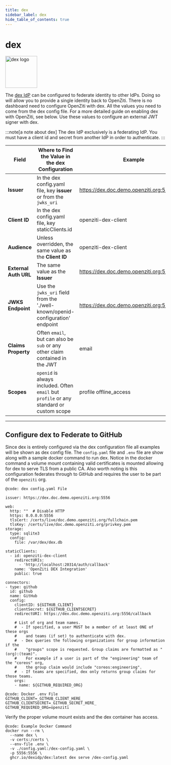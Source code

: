 ```yaml
---
title: dex
sidebar_label: dex
hide_table_of_contents: true
---
```



# dex

<img src="/icons/logo-dex.svg" alt="dex logo" height="100px"/>

The [dex IdP](https://dexidp.io/docs/configuration/) can be configured to federate identity to other IdPs. Doing so 
will allow you to provide a single identity back to OpenZiti. There is no dashboard need to configure OpenZiti with 
dex. All the values you need to come from the dex config file. For a more detailed guide on enabling dex with OpenZiti, 
see below. Use these values to configure an external JWT signer with dex.

:::note[a note about dex]
The dex IdP exclusively is a federating IdP. You must have a client id and secret from another IdP in order to 
authenticate.
:::

| Field                 | Where to Find the Value in the dex Configuration                                         | Example                                     |
|-----------------------|------------------------------------------------------------------------------------------|---------------------------------------------|
| **Issuer**            | In the dex config.yaml file, key **issuer** or from the `jwks_uri`                       | https://dex.doc.demo.openziti.org:5556      |
| **Client ID**         | In the dex config.yaml file, key staticClients.id                                        | openziti-dex-client                         |
| **Audience**          | Unless overridden, the same value as the **Client ID**                                   | openziti-dex-client                         |
| **External Auth URL** | The same value as the **Issuer**                                                         | https://dex.doc.demo.openziti.org:5556      |
| **JWKS Endpoint**     | Use the `jwks_uri` field from the './well-known/openid-configuration' endpoint           | https://dex.doc.demo.openziti.org:5556/keys |
| **Claims Property**   | Often `email`, but can also be `sub` or any other claim contained in the JWT             | email                                       |
| **Scopes**            | `openid` is always included. Often `email` but `profile` or any standard or custom scope | profile offline_access                      |

---

## Configure dex to Federate to GitHub

Since dex is entirely configured via the dex configuration file all examples will be shown as dex config file. The 
`config.yaml` file and `.env` file are show along with a sample docker command to run dex. Notice in the docker 
command a volume mount containing valid certificates is mounted allowing for dex to serve TLS from a public CA. Also 
worth noting is this configuration federates through to GitHub and requires the user to be part of the `openziti` org.

```example-yaml
@code: dex config.yaml File

issuer: https://dex.doc.demo.openziti.org:5556

web:
  http: ""  # Disable HTTP
  https: 0.0.0.0:5556
  tlsCert: /certs/live/doc.demo.openziti.org/fullchain.pem
  tlsKey: /certs/live/doc.demo.openziti.org/privkey.pem
storage:
  type: sqlite3
  config:
    file: /var/dex/dex.db

staticClients:
  - id: openziti-dex-client
    redirectURIs:
      - 'http://localhost:20314/auth/callback'
    name: 'OpenZiti DEX Integration'
    public: true

connectors:
- type: github
  id: github
  name: GitHub
  config:
    clientID: ${GITHUB_CLIENT}
    clientSecret: ${GITHUB_CLIENTSECRET}
    redirectURI: https://dex.doc.demo.openziti.org:5556/callback

    # List of org and team names.
    #  - If specified, a user MUST be a member of at least ONE of these orgs
    #    and teams (if set) to authenticate with dex.
    #  - Dex queries the following organizations for group information if the
    #    "groups" scope is requested. Group claims are formatted as "(org):(team)".
    #    For example if a user is part of the "engineering" team of the "coreos" org,
    #    the group claim would include "coreos:engineering".
    #  - If teams are specified, dex only returns group claims for those teams.
    orgs:
    - name: ${GITHUB_REQUIRED_ORG}
```

```example-text
@code: Docker .env File
GITHUB_CLIENT=_GITHUB_CLIENT_HERE_
GITHUB_CLIENTSECRET=_GITHUB_SECRET_HERE_
GITHUB_REQUIRED_ORG=openziti
```

Verify the proper volume mount exists and the dex container has access.
```example-text
@code: Example Docker Command
docker run --rm \
  --name dex \
  -v certs:/certs \
  --env-file .env \
  -v ./config.yaml:/dex-config.yaml \
  -p 5556:5556 \
  ghcr.io/dexidp/dex:latest dex serve /dex-config.yaml
```